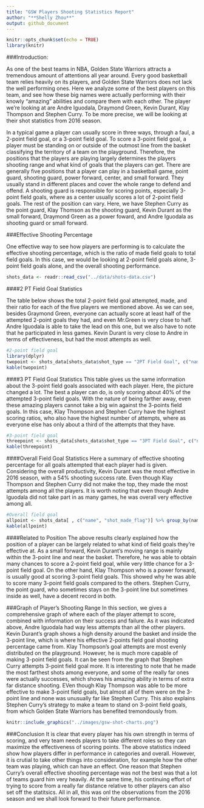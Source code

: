 ```yaml
---
title: "GSW Players Shooting Statistics Report"
author: "**Shelly Zhou**"
output: github_document
---
```


```r
knitr::opts_chunk$set(echo = TRUE)
library(knitr)
```
###Introduction: 

As one of the best teams in NBA, Golden State Warriors attracts a tremendous amount of attentions all year around. Every good basketball team relies heavily on its players, and Golden State Warriors does not lack the well performing ones. Here we analyze some of the best players on this team, and see how these big names were actually performing with their knowly "amazing" abilities and compare them with each other. The player we're looking at are Andre Iguodala, Draymond Green, Kevin Durant, Klay Thompson and Stephen Curry. To be more precise, we will be looking at their shot statistics from 2016 season. 

In a typical game a player can usually score in three ways, through a faul, a 2-point field goal, or a 3-point field goal. To score a 3-point field goal, a player must be standing on or outside of the outmost line from the basket classifying the territory of a team on the playground. Therefore, the positions that the players are playing largely determines the players shooting range and what kind of goals that the players can get. There are generally five positions that a player can play in a basketball game, point guard, shooting guard, power forward, center, and small forward. They usually stand in different places and cover the whole range to defend and offend. A shooting guard is responsible for scoring points, especially 3-point field goals, where as a center usually scores a lot of 2-point field goals. The rest of the position can vary. Here, we have Stephen Curry as the point guard, Klay Thomson as the shooting guard, Kevin Durant as the small forward, Draymond Green as a power foward, and Andre Iguodala as shooting guard or small forward. 

###Effective Shooting Percentage 

One effective way to see how players are performing is to calculate the effective shooting percentage, which is the ratio of made field goals to total field goals. In this case, we would be looking at 2-point field goals alone, 3-point field goals alone, and the overall shooting performance.  
```r
shots_data <- readr::read_csv("../data/shots-data.csv")
```
####2 PT Field Goal Statistics 

The table below shows the total 2-point field goal attempted, made, and their ratio for each of the five players we mentioned above. As we can see, besides Graymond Green, everyone can actually score at least half of the attempted 2-point goals they had, and even Mr.Green is very close to half. Andre Iguodala is able to take the lead on this one, but we also have to note that he participated in less games. Kevin Durant is very close to Andre in terms of effectiveness, but had the most attempts as well.  
```r
#2-point field goal 
library(dplyr)
twopoint <- shots_data[shots_data$shot_type == "2PT Field Goal", c("name", "shot_made_flag")] %>% group_by(name) %>% summarise(total = n(), made = sum(shot_made_flag == "shot_yes")) %>% mutate(perc_made = made/total) %>% arrange(desc(perc_made))
kable(twopoint)
```


####3 PT Field Goal Statistics 
This table gives us the same information about the 3-point field goals associated with each player. Here, the picture changed a lot. The best a player can do, is only scoring about 40% of the attempted 3-point field goals. With the nature of being farther away, even these amazing players cannot take a big win against the 3-points field goals. In this case, Klay Thompson and Stephen Curry have the highest scoring ratios, who also have the highest number of attempts, where as everyone else has only about a third of the attempts that they have. 
```r
#3-point field goal 
threepoint <- shots_data[shots_data$shot_type == "3PT Field Goal", c("name", "shot_made_flag")] %>% group_by(name) %>% summarise(total = n(), made = sum(shot_made_flag == "shot_yes")) %>% mutate(perc_made = made/total) %>% arrange(desc(perc_made))
kable(threepoint)
```



####Overall Field Goal Statistics 
Here a summary of effective shooting percentage for all goals attempted that each player had is given. Considering the overall productivity, Kevin Durant was the most effective in 2016 season, with a 54% shooting success rate. Even though Klay Thompson and Stephen Curry did not make the top, they made the most attempts among all the players. It is worth noting that even though Andre Iguodala did not take part in as many games, he was overall very effective among all.   
```r
#Overall field goal 
allpoint <- shots_data[ , c("name", "shot_made_flag")] %>% group_by(name) %>% summarise(total = n(), made = sum(shot_made_flag == "shot_yes")) %>% mutate(perc_made = made/total) %>% arrange(desc(perc_made))
kable(allpoint)
```

####Related to Position
The above results clearly explained how the position of a player can be largely related to what kind of field goals they're effective at. As a small forward, Kevin Durant's moving range is mainly within the 3-point line and near the basket. Therefore, he was able to obtain many chances to score a 2-point field goal, while very little chance for a 3-point field goal. On the other hand, Klay Thompson who is a power forward, is usually good at scoring 3-point field goals. This showed why he was able to score many 3-point field goals compared to the others. Stephen Curry, the point guard, who sometimes stays on the 3-point line but sometimes inside as well, have a decent record in both. 

###Graph of Player's Shooting Range 
In this section, we gives a comprehensive graph of where each of the player attempt to score, combined with information on their success and failure. As it was indicated above, Andre Iguodala had way less attempts than all the other players. Kevin Durant's graph shows a high density around the basket and inside the 3-point line, which is where his effective 2-points field goal shooting percentage came from. Klay Thompson's goal attempts are most evenly distributed on the playground. However, he is much more capable of making 3-point field goals. It can be seen from the graph that Stephen Curry attempts 3-point field goal more. It is interesting to note that he made the most farthest shots among everyone, and some of the really far ones were actually successes, which shows his amazing ability in terms of extra far distance shooting. EVen though Klay Thompson was able to be more effective to make 3-point field goals, but almost all of them were on the 3-point line and none was unusually far like Stephen Curry. This also explains Stephen Curry's strategy to make a team to stand on 3-point field goals, from which Golden State Warriors has benefited tremondously from.  
```r
knitr::include_graphics("../images/gsw-shot-charts.png")
```

###Conclusion 
It is clear that every player has his own strength in terms of scoring, and very team needs players to take different roles so they can maximize the effectiveness of scoring points. The above statistics indeed show how players differ in performance in categories and overall. However, it is crutial to take other things into consideration, for example how the other team was playing, which can have an effect. One reason that Stephen Curry's overall effective shooting percentage was not the best was that a lot of teams guard him very heavily. At the same time, his continuing effort of trying to score from a really far distance relative to other players can also set off the statitsics. All in all, this was onl the observations from the 2016 season and we shall look forward to their future performance. 




